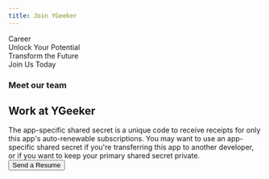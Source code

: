 ```yaml
---
title: Join YGeeker
---
```



<section className="flex min-h-[40vh] w-full flex-col items-center justify-center py-4 text-center font-koulen">
	<div className="text-2xl">Career</div>
	<div className="text-4xl leading-[1.07143] sm:text-6xl">
		Unlock Your <span className="text-green-600">Potential</span>
		<br />
		Transform the
		<span className="text-blue-600">Future</span> <br /> Join Us Today
	</div>
</section>
<section className="mt-12 flex justify-center">
	<div className="w-full max-w-[900px] px-3 text-left">
		<h3 className="mb-4 text-center text-2xl font-bold text-slate-600">
			Meet our team
		</h3>
		<MemberList />
	</div>
</section>
<section className="mt-12 flex justify-center bg-blue-400 p-12 text-white">
	<div className="max-w-[900px] text-center">
		<h2 className="mb-4 text-3xl">Work at YGeeker</h2>
		<div>
			The app-specific shared secret is a unique code to receive receipts
			for only this app's auto-renewable subscriptions. You may want to
			use an app-specific shared secret if you're transferring this app to
			another developer, or if you want to keep your primary shared secret
			private.
		</div>
		<button className="mt-8 rounded-full bg-white px-6 py-2 text-blue-500 hover:bg-blue-100">
			<Link href="mailto://rene@ygeeker.com">Send a Resume</Link>
		</button>
	</div>
</section>
